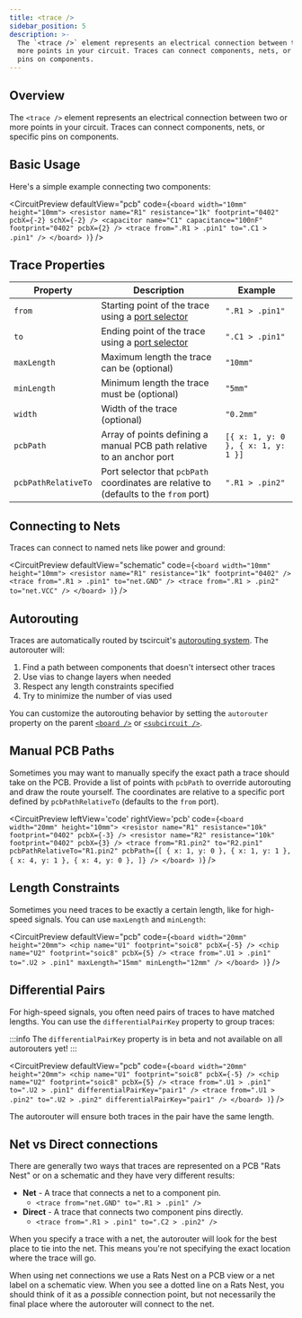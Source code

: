 ```yaml
---
title: <trace />
sidebar_position: 5
description: >-
  The `<trace />` element represents an electrical connection between two or
  more points in your circuit. Traces can connect components, nets, or specific
  pins on components.
---
```



## Overview

The `<trace />` element represents an electrical connection between two or more points in your circuit. Traces can connect components, nets, or specific pins on components.

## Basic Usage

Here's a simple example connecting two components:

<CircuitPreview defaultView="pcb" code={`
    <board width="10mm" height="10mm">
      <resistor name="R1" resistance="1k" footprint="0402" pcbX={-2} schX={-2} />
      <capacitor name="C1" capacitance="100nF" footprint="0402" pcbX={2} />
      <trace
        from=".R1 > .pin1"
        to=".C1 > .pin1"
      />
    </board>
  )
`} />

## Trace Properties

| Property | Description | Example |
| -------- | ----------- | ------- |
| `from` | Starting point of the trace using a [port selector](../guides/port-and-net-selectors.md) | `".R1 > .pin1"` |
| `to` | Ending point of the trace using a [port selector](../guides/port-and-net-selectors.md) | `".C1 > .pin1"` |
| `maxLength` | Maximum length the trace can be (optional) | `"10mm"` |
| `minLength` | Minimum length the trace must be (optional) | `"5mm"` |
| `width` | Width of the trace (optional) | `"0.2mm"` |
| `pcbPath` | Array of points defining a manual PCB path relative to an anchor port | `[{ x: 1, y: 0 }, { x: 1, y: 1 }]` |
| `pcbPathRelativeTo` | Port selector that `pcbPath` coordinates are relative to (defaults to the `from` port) | `".R1 > .pin2"` |

## Connecting to Nets

Traces can connect to named nets like power and ground:

<CircuitPreview defaultView="schematic" code={`
    <board width="10mm" height="10mm">
      <resistor name="R1" resistance="1k" footprint="0402" />
      <trace from=".R1 > .pin1" to="net.GND" />
      <trace from=".R1 > .pin2" to="net.VCC" />
    </board>
  )
`} />

## Autorouting

Traces are automatically routed by tscircuit's [autorouting system](./board.mdx#setting-the-autorouter). The autorouter will:

1. Find a path between components that doesn't intersect other traces
2. Use vias to change layers when needed
3. Respect any length constraints specified
4. Try to minimize the number of vias used

You can customize the autorouting behavior by setting the `autorouter` property on the parent [`<board />`](./board.mdx) or [`<subcircuit />`](./subcircuit.mdx).

## Manual PCB Paths

Sometimes you may want to manually specify the exact path a trace should take on the PCB. Provide a list of points with `pcbPath` to override autorouting and draw the route yourself. The coordinates are relative to a specific port defined by `pcbPathRelativeTo` (defaults to the `from` port).

<CircuitPreview leftView='code' rightView='pcb' code={`
    <board width="20mm" height="10mm">
      <resistor name="R1" resistance="10k" footprint="0402" pcbX={-3} />
      <resistor name="R2" resistance="10k" footprint="0402" pcbX={3} />
      <trace
        from="R1.pin2"
        to="R2.pin1"
        pcbPathRelativeTo="R1.pin2"
        pcbPath={[
          { x: 1, y: 0 },
          { x: 1, y: 1 },
          { x: 4, y: 1 },
          { x: 4, y: 0 },
        ]}
      />
    </board>
  )
`} />

## Length Constraints

Sometimes you need traces to be exactly a certain length, like for high-speed signals. You can use `maxLength` and `minLength`:

<CircuitPreview defaultView="pcb" code={`
  <board width="20mm" height="20mm">
    <chip name="U1" footprint="soic8" pcbX={-5} />
    <chip name="U2" footprint="soic8" pcbX={5} />
    <trace
      from=".U1 > .pin1"
      to=".U2 > .pin1"
      maxLength="15mm"
      minLength="12mm"
    />
  </board>
)
`} />

## Differential Pairs

For high-speed signals, you often need pairs of traces to have matched lengths. You can use the `differentialPairKey` property to group traces:

:::info
The `differentialPairKey` property is in beta and not available on all autorouters yet!
:::

<CircuitPreview defaultView="pcb" code={`
    <board width="20mm" height="20mm">
      <chip name="U1" footprint="soic8" pcbX={-5} />
      <chip name="U2" footprint="soic8" pcbX={5} />
      <trace
        from=".U1 > .pin1"
        to=".U2 > .pin1"
        differentialPairKey="pair1"
      />
      <trace
        from=".U1 > .pin2"
        to=".U2 > .pin2"
        differentialPairKey="pair1"
      />
    </board>
  )
`} />

The autorouter will ensure both traces in the pair have the same length.

## Net vs Direct connections

There are generally two ways that traces are represented on a PCB "Rats Nest" 
or on a schematic and they have very different results:

- **Net** - A trace that connects a net to a component pin.
  - `<trace from="net.GND" to=".R1 > .pin1" />`
- **Direct** - A trace that connects two component pins directly.
  - `<trace from=".R1 > .pin1" to=".C2 > .pin2" />`

When you specify a trace with a net, the autorouter will look for the best
place to tie into the net. This means you're not specifying the exact location
where the trace will go.

When using net connections we use a Rats Nest on a PCB view or a net label on a
schematic view. When you see a dotted line on a Rats Nest, you should think of
it as a _possible_ connection point, but not necessarily the final place where
the autorouter will connect to the net.
